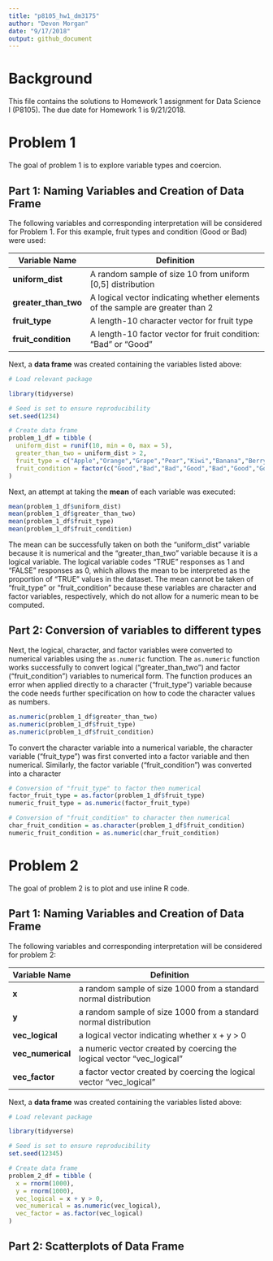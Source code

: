 ```yaml
---
title: "p8105_hw1_dm3175"
author: "Devon Morgan"
date: "9/17/2018"
output: github_document
---
```


# Background

This file contains the solutions to Homework 1 assignment for Data Science I (P8105). The due date for Homework 1 is 9/21/2018.

# Problem 1

The goal of problem 1 is to explore variable types and coercion. 

## Part 1: Naming Variables and Creation of Data Frame

The following variables and corresponding interpretation will be considered for Problem 1. For this example, fruit types and condition (Good or Bad) were used:

Variable Name  |  Definition
---------------|---------------------------------------------------------
**uniform_dist**| A random sample of size 10 from uniform [0,5] distribution
**greater_than_two** | A logical vector indicating whether elements of the sample are greater than 2
**fruit_type** | A length-10 character vector for fruit type
**fruit_condition** | A length-10 factor vector for fruit condition: "Bad" or "Good"

Next, a **data frame** was created containing the variables listed above:

```r
# Load relevant package

library(tidyverse)

```

```r
# Seed is set to ensure reproducibility 
set.seed(1234)

# Create data frame 
problem_1_df = tibble (
  uniform_dist = runif(10, min = 0, max = 5),
  greater_than_two = uniform_dist > 2,
  fruit_type = c("Apple","Orange","Grape","Pear","Kiwi","Banana","Berry","Cherry","Peach","Mango"),
  fruit_condition = factor(c("Good","Bad","Bad","Good","Bad","Good","Good","Good","Good","Bad"))
)

```

Next, an attempt at taking the **mean** of each variable was executed: 

```r
mean(problem_1_df$uniform_dist)
mean(problem_1_df$greater_than_two)
mean(problem_1_df$fruit_type)
mean(problem_1_df$fruit_condition)

```

The mean can be successfully taken on both the "uniform_dist" variable because it is numerical and the "greater_than_two" variable because it is a logical variable. The logical variable codes "TRUE" responses as 1 and "FALSE" responses as 0, which allows the mean to be interpreted as the proportion of "TRUE" values in the dataset. The mean cannot be taken of "fruit_type" or "fruit_condition" because these variables are character and factor variables, respectively, which do not allow for a numeric mean to be computed. 

## Part 2: Conversion of variables to different types

Next, the logical, character, and factor variables were converted to numerical variables using the ` as.numeric` function. The `as.numeric` function works successfully to convert logical ("greater_than_two") and factor ("fruit_condition") variables to numerical form. The function produces an error when applied directly to a character ("fruit_type") variable because the code needs further specification on how to code the character values as numbers. 

```r
as.numeric(problem_1_df$greater_than_two)
as.numeric(problem_1_df$fruit_type)
as.numeric(problem_1_df$fruit_condition)

```

To convert the character variable into a numerical variable, the character variable ("fruit_type") was first converted into a factor variable and then numerical. Similarly, the factor variable ("fruit_condition") was converted into a character

```r
# Conversion of "fruit_type" to factor then numerical
factor_fruit_type = as.factor(problem_1_df$fruit_type)
numeric_fruit_type = as.numeric(factor_fruit_type)

# Conversion of "fruit_condition" to character then numerical
char_fruit_condition = as.character(problem_1_df$fruit_condition)
numeric_fruit_condition = as.numeric(char_fruit_condition)

```

# Problem 2

The goal of problem 2 is to plot and use inline R code. 

## Part 1: Naming Variables and Creation of Data Frame

The following variables and corresponding interpretation will be considered for problem 2:


Variable Name  |  Definition
---------------|---------------------------------------------------------
**x**         | a random sample of size 1000 from a standard normal distribution
**y**         | a random sample of size 1000 from a standard normal distribution
**vec_logical** | a logical vector indicating whether x + y > 0
**vec_numerical** | a numeric vector created by coercing the logical vector "vec_logical"
**vec_factor** | a factor vector created by coercing the logical vector "vec_logical"

Next, a **data frame** was created containing the variables listed above:

```r
# Load relevant package

library(tidyverse)

```

```r
# Seed is set to ensure reproducibility 
set.seed(12345)

# Create data frame 
problem_2_df = tibble (
  x = rnorm(1000),
  y = rnorm(1000),
  vec_logical = x + y > 0,
  vec_numerical = as.numeric(vec_logical),
  vec_factor = as.factor(vec_logical)
)

```


## Part 2: Scatterplots of Data Frame

